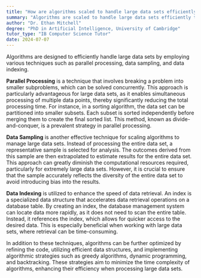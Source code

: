 ```yaml
---
title: "How are algorithms scaled to handle large data sets efficiently?"
summary: "Algorithms are scaled to handle large data sets efficiently through techniques like parallel processing, data sampling, and data indexing."
author: "Dr. Ethan Mitchell"
degree: "PhD in Artificial Intelligence, University of Cambridge"
tutor_type: "IB Computer Science Tutor"
date: 2024-07-07
---
```


Algorithms are designed to efficiently handle large data sets by employing various techniques such as parallel processing, data sampling, and data indexing.

**Parallel Processing** is a technique that involves breaking a problem into smaller subproblems, which can be solved concurrently. This approach is particularly advantageous for large data sets, as it enables simultaneous processing of multiple data points, thereby significantly reducing the total processing time. For instance, in a sorting algorithm, the data set can be partitioned into smaller subsets. Each subset is sorted independently before merging them to create the final sorted list. This method, known as divide-and-conquer, is a prevalent strategy in parallel processing.

**Data Sampling** is another effective technique for scaling algorithms to manage large data sets. Instead of processing the entire data set, a representative sample is selected for analysis. The outcomes derived from this sample are then extrapolated to estimate results for the entire data set. This approach can greatly diminish the computational resources required, particularly for extremely large data sets. However, it is crucial to ensure that the sample accurately reflects the diversity of the entire data set to avoid introducing bias into the results.

**Data Indexing** is utilized to enhance the speed of data retrieval. An index is a specialized data structure that accelerates data retrieval operations on a database table. By creating an index, the database management system can locate data more rapidly, as it does not need to scan the entire table. Instead, it references the index, which allows for quicker access to the desired data. This is especially beneficial when working with large data sets, where retrieval can be time-consuming.

In addition to these techniques, algorithms can be further optimized by refining the code, utilizing efficient data structures, and implementing algorithmic strategies such as greedy algorithms, dynamic programming, and backtracking. These strategies aim to minimize the time complexity of algorithms, enhancing their efficiency when processing large data sets.
    